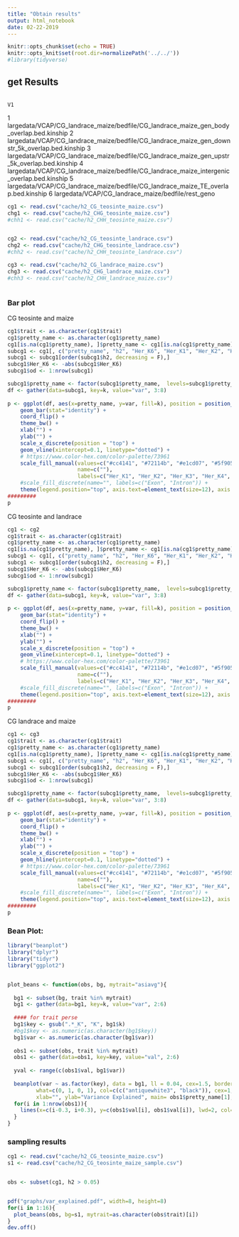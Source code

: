 ```yaml
---
title: "Obtain results"
output: html_notebook
date: 02-22-2019
---
```



```r
knitr::opts_chunk$set(echo = TRUE) 
knitr::opts_knit$set(root.dir=normalizePath('../../')) 
#library(tidyverse)
```


## get Results
                                                                                             V1
1       largedata/VCAP/CG_landrace_maize/bedfile/CG_landrace_maize_gen_body_overlap.bed.kinship
2 largedata/VCAP/CG_landrace_maize/bedfile/CG_landrace_maize_gen_downstr_5k_overlap.bed.kinship
3   largedata/VCAP/CG_landrace_maize/bedfile/CG_landrace_maize_gen_upstr_5k_overlap.bed.kinship
4     largedata/VCAP/CG_landrace_maize/bedfile/CG_landrace_maize_intergenic_overlap.bed.kinship
5             largedata/VCAP/CG_landrace_maize/bedfile/CG_landrace_maize_TE_overlap.bed.kinship
6                                            largedata/VCAP/CG_landrace_maize/bedfile/rest_geno



```r
cg1 <- read.csv("cache/h2_CG_teosinte_maize.csv")
chg1 <- read.csv("cache/h2_CHG_teosinte_maize.csv")
#chh1 <- read.csv("cache/h2_CHH_teosinte_maize.csv")


cg2 <- read.csv("cache/h2_CG_teosinte_landrace.csv")
chg2 <- read.csv("cache/h2_CHG_teosinte_landrace.csv")
#chh2 <- read.csv("cache/h2_CHH_teosinte_landrace.csv")

cg3 <- read.csv("cache/h2_CG_landrace_maize.csv")
chg3 <- read.csv("cache/h2_CHG_landrace_maize.csv")
#chh3 <- read.csv("cache/h2_CHH_landrace_maize.csv")



```

### Bar plot

CG teosinte and maize
```r
cg1$trait <- as.character(cg1$trait)
cg1$pretty_name <- as.character(cg1$pretty_name)
cg1[is.na(cg1$pretty_name), ]$pretty_name <- cg1[is.na(cg1$pretty_name), ]$trait
subcg1 <- cg1[, c("pretty_name", "h2", "Her_K6", "Her_K1", "Her_K2", "Her_K3", "Her_K4", "Her_K5")]
subcg1 <- subcg1[order(subcg1$h2, decreasing = F),]
subcg1$Her_K6 <- -abs(subcg1$Her_K6)
subcg1$od <- 1:nrow(subcg1)

subcg1$pretty_name <- factor(subcg1$pretty_name,  levels=subcg1$pretty_name)
df <- gather(data=subcg1, key=k, value="var", 3:8)
  
p <- ggplot(df, aes(x=pretty_name, y=var, fill=k), position = position_stack(reverse = TRUE)) +
    geom_bar(stat="identity") +
    coord_flip() +
    theme_bw() +
    xlab("") +
    ylab("") +
    scale_x_discrete(position = "top") +
    geom_vline(xintercept=0.1, linetype="dotted") +
    # https://www.color-hex.com/color-palette/73961
    scale_fill_manual(values=c("#cc4141", "#72114b", "#e1cd07", "#5f9057", "#114c63", "#d3d3d3"),
                      name=c(""), 
                      labels=c("Her_K1", "Her_K2", "Her_K3", "Her_K4", "Her_K5", "Her_K6")) +
    #scale_fill_discrete(name="", labels=c("Exon", "Intron")) +
    theme(legend.position="top", axis.text=element_text(size=12), axis.title=element_text(size=15) )
#########
p

```

CG teosinte and landrace
```r
cg1 <- cg2
cg1$trait <- as.character(cg1$trait)
cg1$pretty_name <- as.character(cg1$pretty_name)
cg1[is.na(cg1$pretty_name), ]$pretty_name <- cg1[is.na(cg1$pretty_name), ]$trait
subcg1 <- cg1[, c("pretty_name", "h2", "Her_K6", "Her_K1", "Her_K2", "Her_K3", "Her_K4", "Her_K5")]
subcg1 <- subcg1[order(subcg1$h2, decreasing = F),]
subcg1$Her_K6 <- -abs(subcg1$Her_K6)
subcg1$od <- 1:nrow(subcg1)

subcg1$pretty_name <- factor(subcg1$pretty_name,  levels=subcg1$pretty_name)
df <- gather(data=subcg1, key=k, value="var", 3:8)
  
p <- ggplot(df, aes(x=pretty_name, y=var, fill=k), position = position_stack(reverse = TRUE)) +
    geom_bar(stat="identity") +
    coord_flip() +
    theme_bw() +
    xlab("") +
    ylab("") +
    scale_x_discrete(position = "top") +
    geom_vline(xintercept=0.1, linetype="dotted") +
    # https://www.color-hex.com/color-palette/73961
    scale_fill_manual(values=c("#cc4141", "#72114b", "#e1cd07", "#5f9057", "#114c63", "#d3d3d3"),
                      name=c(""), 
                      labels=c("Her_K1", "Her_K2", "Her_K3", "Her_K4", "Her_K5", "Her_K6")) +
    #scale_fill_discrete(name="", labels=c("Exon", "Intron")) +
    theme(legend.position="top", axis.text=element_text(size=12), axis.title=element_text(size=15) )
#########
p

```

CG landrace and maize
```r
cg1 <- cg3
cg1$trait <- as.character(cg1$trait)
cg1$pretty_name <- as.character(cg1$pretty_name)
cg1[is.na(cg1$pretty_name), ]$pretty_name <- cg1[is.na(cg1$pretty_name), ]$trait
subcg1 <- cg1[, c("pretty_name", "h2", "Her_K6", "Her_K1", "Her_K2", "Her_K3", "Her_K4", "Her_K5")]
subcg1 <- subcg1[order(subcg1$h2, decreasing = F),]
subcg1$Her_K6 <- -abs(subcg1$Her_K6)
subcg1$od <- 1:nrow(subcg1)

subcg1$pretty_name <- factor(subcg1$pretty_name,  levels=subcg1$pretty_name)
df <- gather(data=subcg1, key=k, value="var", 3:8)
  
p <- ggplot(df, aes(x=pretty_name, y=var, fill=k), position = position_stack(reverse = TRUE)) +
    geom_bar(stat="identity") +
    coord_flip() +
    theme_bw() +
    xlab("") +
    ylab("") +
    scale_x_discrete(position = "top") +
    geom_hline(yintercept=0.1, linetype="dotted") +
    # https://www.color-hex.com/color-palette/73961
    scale_fill_manual(values=c("#cc4141", "#72114b", "#e1cd07", "#5f9057", "#114c63", "#d3d3d3"),
                      name=c(""), 
                      labels=c("Her_K1", "Her_K2", "Her_K3", "Her_K4", "Her_K5", "Her_K6")) +
    #scale_fill_discrete(name="", labels=c("Exon", "Intron")) +
    theme(legend.position="top", axis.text=element_text(size=12), axis.title=element_text(size=15) )
#########
p

```





### Bean Plot:

```r
library("beanplot")
library("dplyr")
library("tidyr")
library("ggplot2")


plot_beans <- function(obs, bg, mytrait="asiavg"){
  
  bg1 <- subset(bg, trait %in% mytrait)
  bg1 <- gather(data=bg1, key=k, value="var", 2:6)
  
  #### for trait perse
  bg1$key <- gsub(".*_K", "K", bg1$k)
  #bg1$key <- as.numeric(as.character(bg1$key))
  bg1$var <- as.numeric(as.character(bg1$var))
  
  obs1 <- subset(obs, trait %in% mytrait)
  obs1 <- gather(data=obs1, key=key, value="val", 2:6)
  
  yval <- range(c(obs1$val, bg1$var))
  
  beanplot(var ~ as.factor(key), data = bg1, ll = 0.04, cex=1.5, border = NA,
         what=c(0, 1, 0, 1), col=c(c("antiquewhite3", "black")), cex=1, 
         xlab="", ylab="Variance Explained", main= obs1$pretty_name[1], ylim=c(yval[1], yval[2]+0.02))
  for(i in 1:nrow(obs1)){
    lines(x=c(i-0.3, i+0.3), y=c(obs1$val[i], obs1$val[i]), lwd=2, col="red")
  }
}


```


### sampling results
```r
cg1 <- read.csv("cache/h2_CG_teosinte_maize.csv")
s1 <- read.csv("cache/h2_CG_teosinte_maize_sample.csv")


obs <- subset(cg1, h2 > 0.05)


pdf("graphs/var_explained.pdf", width=8, height=8)
for(i in 1:16){
  plot_beans(obs, bg=s1, mytrait=as.character(obs$trait)[i])
}
dev.off()

```
